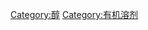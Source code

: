 {{Catnav|页面分类|自然|物质|化学物质|混合物|溶液|溶劑|有机溶剂}}

[[Category:醇|Category:醇]]
[[Category:有机溶剂|Category:有机溶剂]]